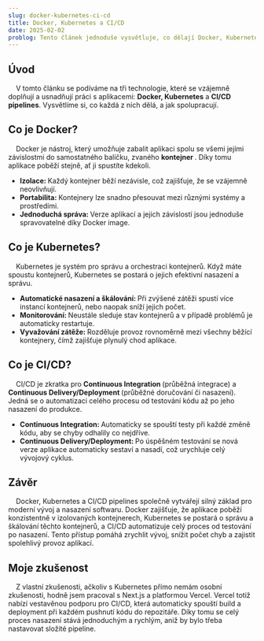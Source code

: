 ```yaml
---
slug: docker-kubernetes-ci-cd
title: Docker, Kubernetes a CI/CD
date: 2025-02-02
problog: Tento článek jednoduše vysvětluje, co dělají Docker, Kubernetes a CI/CD pipelines, a jak spolupracují při vývoji a nasazení softwaru.
---
```


<div>
  <h2 style="color: var(--blog-heading-color);">Úvod</h2>
  <text>
      V tomto článku se podíváme na tři technologie, které se vzájemně doplňují a usnadňují práci s aplikacemi: <text style="color: var(--blog-code-color); font-weight: 700;">Docker, Kubernetes</text> a <text style="color: var(--blog-code-color); font-weight: 700;">CI/CD pipelines</text>. Vysvětlíme si, co každá z nich dělá, a jak spolupracují.
  </text>

<h2 style="color: var(--blog-heading-color);">Co je Docker?</h2>
<text>
      Docker je nástroj, který umožňuje zabalit aplikaci spolu se všemi jejími
  závislostmi do samostatného balíčku, zvaného
  <text style="color: var(--blog-code-color); font-weight: 700;">
    kontejner
  </text>. Díky tomu aplikace poběží stejně, ať ji spustíte kdekoli.
</text>
<ul>
  <li>
    <text style="color: var(--blog-code-color); font-weight: 700;">
      Izolace:
    </text>
    Každý kontejner běží nezávisle, což zajišťuje, že se vzájemně neovlivňují.
  </li>
  <li>
    <text style="color: var(--blog-code-color); font-weight: 700;">
      Portabilita:
    </text>
    Kontejnery lze snadno přesouvat mezi různými systémy a prostředími.
  </li>
  <li>
    <text style="color: var(--blog-code-color); font-weight: 700;">
      Jednoduchá správa:
    </text>
    Verze aplikací a jejich závislostí jsou jednoduše spravovatelné díky Docker image.
  </li>
</ul>

<h2 style="color: var(--blog-heading-color);">Co je Kubernetes?</h2>
<text>
      Kubernetes je systém pro správu a orchestraci kontejnerů. Když máte
  spoustu kontejnerů, Kubernetes se postará o jejich efektivní nasazení a
  správu.
</text>
<ul>
  <li>
    <text style="color: var(--blog-code-color); font-weight: 700;">
      Automatické nasazení a škálování:
    </text>
    Při zvýšené zátěži spustí více instancí kontejnerů, nebo naopak sníží jejich
    počet.
  </li>
  <li>
    <text style="color: var(--blog-code-color); font-weight: 700;">
      Monitorování:
    </text>
    Neustále sleduje stav kontejnerů a v případě problémů je automaticky restartuje.
  </li>
  <li>
    <text style="color: var(--blog-code-color); font-weight: 700;">
      Vyvažování zátěže:
    </text>
    Rozděluje provoz rovnoměrně mezi všechny běžící kontejnery, čímž zajišťuje plynulý
    chod aplikace.
  </li>
</ul>

<h2 style="color: var(--blog-heading-color);">Co je CI/CD?</h2>
<text>
      CI/CD je zkratka pro
  <text style="color: var(--blog-code-color); font-weight: 700;">
    Continuous Integration
  </text>
  (průběžná integrace) a
  <text style="color: var(--blog-code-color); font-weight: 700;">
    Continuous Delivery/Deployment
  </text>
  (průběžné doručování či nasazení). Jedná se o automatizaci celého procesu od testování
  kódu až po jeho nasazení do produkce.
</text>
<ul>
  <li>
    <text style="color: var(--blog-code-color); font-weight: 700;">
      Continuous Integration:
    </text>
    Automaticky se spouští testy při každé změně kódu, aby se chyby odhalily co nejdříve.
  </li>
  <li>
    <text style="color: var(--blog-code-color); font-weight: 700;">
      Continuous Delivery/Deployment:
    </text>
    Po úspěšném testování se nová verze aplikace automaticky sestaví a nasadí, což
    urychluje celý vývojový cyklus.
  </li>
</ul>

  <h2 style="color: var(--blog-heading-color);">Závěr</h2>
  <text>
          Docker, Kubernetes a CI/CD pipelines společně vytvářejí silný základ pro moderní vývoj a nasazení softwaru. Docker zajišťuje, že aplikace poběží konzistentně v izolovaných kontejnerech, Kubernetes se postará o správu a škálování těchto kontejnerů, a CI/CD automatizuje celý proces od testování po nasazení. Tento přístup pomáhá zrychlit vývoj, snížit počet chyb a zajistit spolehlivý provoz aplikací.
  </text>
  <br />
  <h2 style="color: var(--blog-heading-color);">Moje zkušenost</h2>
  <text>
          Z vlastní zkušenosti, ačkoliv s Kubernetes přímo nemám osobní zkušenosti, hodně jsem pracoval s Next.js a platformou Vercel. Vercel totiž nabízí vestavěnou podporu pro CI/CD, která automaticky spouští build a deployment při každém pushnutí kódu do repozitáře. Díky tomu se celý proces nasazení stává jednoduchým a rychlým, aniž by bylo třeba nastavovat složité pipeline.
  </text>
</div>
